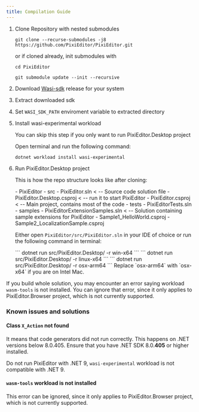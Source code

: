 ```yaml
---
title: Compilation Guide
---
```




<Steps>

1. Clone Repository with nested submodules

    `git clone --recurse-submodules -j8 https://github.com/PixiEditor/PixiEditor.git`

    or if cloned already, init submodules with

    ```
    cd PixiEditor
    ```
    ```
    git submodule update --init --recursive
    ```

2. Download [Wasi-sdk](https://github.com/WebAssembly/wasi-sdk/releases) release for your system
3. Extract downloaded sdk 
4. Set `WASI_SDK_PATH` enviroment variable to extracted directory
5. Install wasi-experimental workload

    <Aside type="tip">
        You can skip this step if you only want to run PixiEditor.Desktop project
    </Aside>

    Open terminal and run the following command:
    ```
    dotnet workload install wasi-experimental
    ```

6. Run PixiEditor.Desktop project

    This is how the repo structure looks like after cloning:

    <FileTree>
    - PixiEditor
      - src
        - PixiEditor.sln < -- Source code solution file
        - PixiEditor.Desktop.csproj < -- run it to start PixiEditor
        - PixiEditor.csproj < -- Main project, contains most of the code
      - tests
        - PixiEditorTests.sln
      - samples
        - PixiEditorExtensionSamples.sln < -- Solution containing sample extensions for PixiEditor
        - Sample1_HelloWorld.csproj
        - Sample2_LocalizationSample.csproj
    </FileTree>

    Either open `PixiEditor/src/PixiEditor.sln` in your IDE of choice or run the following command in terminal:
    
    <Tabs>
    <TabItem label="Windows">
    ```
    dotnet run src/PixiEditor.Desktop/ -r win-x64
    ```
    </TabItem>
    <TabItem label="Linux">
    ```
    dotnet run src/PixiEditor.Desktop/ -r linux-x64
    ```
    </TabItem>
    <TabItem label="macOS">
    ```
    dotnet run src/PixiEditor.Desktop/ -r osx-arm64
    ```
    Replace `osx-arm64` with `osx-x64` if you are on Intel Mac.
    </TabItem>
    </Tabs>

</Steps>

<Aside type="caution">

If you build whole solution, you may encounter an error saying workload `wasm-tools` is not installed. You can ignore that error, since it only applies to PixiEditor.Browser project, which is not currently supported. 

</Aside>

### Known issues and solutions

#### Class `X_Action` not found

It means that code generators did not run correctly. This happens on .NET versions below 8.0.405. Ensure that you have .NET SDK 8.0.**405** or higher installed.

Do not run PixiEditor with .NET 9, `wasi-experimental` workload is not compatible with .NET 9.

#### `wasm-tools` workload is not installed

This error can be ignored, since it only applies to PixiEditor.Browser project, which is not currently supported.